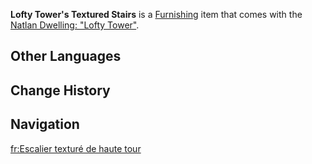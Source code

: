 {{Furnishing Infobox
|id             = 364406
|image          = Item Lofty Tower's Textured Stairs.png
|category       = Decoration
|subcategory    = Stairs
|quality        = 3
|adeptal_energy = 30
|load           = 
|reduced_load   = 
|description    = The standard corner staircase of a lofty tower, suitable for both human and Saurian use thanks to its remarkable load-bearing capacity. The steps have been specially textured for enhanced underfoot comfort, reducing exertion and significantly lowering the risk of accidental slips and falls.
|source1        = Unlock [[Tletl Ilhuicatl]] Realm Layout
|limited        = 1
}}
'''Lofty Tower's Textured Stairs''' is a [[Furnishing]] item that comes with the [[Natlan Dwelling: "Lofty Tower"]].

==Other Languages==
{{Other Languages
|en       = Lofty Tower's Textured Stairs
|zhs      = 「高塔的磨砂石梯」
|zhs_rm   = 
|zht      = 「高塔的磨砂石梯」
|zht_rm   = 
|zh_tl    = 
|ja       = 「高塔のざらついた石段」
|ja_rm    = 
|ja_tl    = 
|ko       = 「고탑의 미끄럼 방지 계단」
|ko_tl    = 
|es       = Escaleras rocagrís granuladas de la torre alta
|es_tl    = High Tower's Granulated Grey Rock Stairs
|fr       = Escalier texturé de haute tour
|fr_tl    = High Tower's Textured Stairs
|ru       = Фактурная лестница высокой башни
|ru_tl    = 
|th       = "บันไดหินขัดหยาบของหอคอย"
|th_rm    = 
|th_tl    = 
|vi       = Cầu Thang Đá Mài Của Tháp Cao
|vi_tl    = 
|de       = Texturierte Steintreppe des hohen Turms
|de_tl    = 
|id       = Tangga Bertekstur Menara Megah
|id_tl    = 
|pt       = Escadaria de Pedra Fosca da Torre
|pt_tl    = 
|tr       = Uzun Kulenin Dokulu Merdiveni
|tr_tl    = 
|it       = Scala rugosa dell'Alta torre
|it_tl    = 
}}

==Change History==
{{Change History|5.3}}

==Navigation==
{{Furnishing Navbox|interior}}

[[fr:Escalier texturé de haute tour]]
